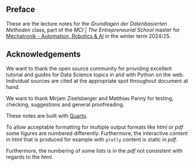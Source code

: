 ## Preface {.unnumbered}

These are the lecture notes for the _Grundlagen der Datenbasierten Methoden_ class, part of the _MCI | The Entrepreneurial School_ master for [Mechatronik - Automation, Robotics & AI](https://www.mci.edu/de/studium/master/mechatronik-automation-robotics-ai#im_studium) in the winter term 2024/25.

## Acknowledgements {.unnumbered}

We want to thank the open source community for providing excellent tutorial and guides for Data Science topics in and with Python on the web.
Individual sources are cited at the appropriate spot throughout document at hand.

We want to thank Mirjam Ziselsberger and Matthias Panny for testing, checking, suggestions and general proofreading.

These notes are built with [Quarto](https://quarto.org/).

::: {.content-visible unless-format="html"}
:::: {.callout-note}
To allow acceptable formatting for multiple output formats like _html_ or _pdf_ some figures are numbered differently.
Furthermore, the interactive content in _html_ that is produced for example with `plotly` content is static in _pdf_.

Furthermore, the numbering of some lists is in the _pdf_ not consistent with regards to the _html_.
::::
:::